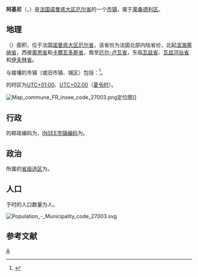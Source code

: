 {{noteTA|G1=法国地名}}
{{Infobox French commune}}
'''阿基尼'''（{{lang-fr|Acquigny}}，{{IPA-fr|akiɲi}}）是[[法国|法国]][[诺曼底大区|诺曼底大区]][[厄尔省|厄尔省]]的一个[[市镇_(法国)|市镇]]，属于[[莱桑德利区|莱桑德利区]]。

== 地理 ==
{{PAGENAMEBASE}}（{{wikidata|property|linked|P625}}）面积{{wikidata|properties|P2046}}，位于法国[[诺曼底大区|诺曼底大区]][[厄尔省|厄尔省]]，该省份为法国北部内陆省份，北起[[滨海塞纳省|滨海塞纳省]]，西接[[奧恩省|奧恩省]]和[[卡爾瓦多斯省|卡爾瓦多斯省]]，南至[[厄尔-卢瓦省|厄尔-卢瓦省]]，东临[[瓦兹省|瓦兹省]]、[[瓦兹河谷省|瓦兹河谷省]]和[[伊夫林省|伊夫林省]]。

与{{PAGENAMEBASE}}接壤的市镇（或旧市镇、城区）包括：{{Wikidata|properties|linked|P47}}<ref name="geo">{{Cite web|url=https://www.geoportail.gouv.fr/carte|title=Carte|accessdate=2020-03-22|author=Géoportail|language=fr|publisher=Géoportail|archive-date=2017-01-29|archive-url=https://web.archive.org/web/20170129154129/https://www.geoportail.gouv.fr/carte/|dead-url=no}}</ref>。

{{PAGENAMEBASE}}的时区为[[UTC+01:00|UTC+01:00]]、[[UTC+02:00|UTC+02:00]]（[[夏时制|夏令时]]）。

[[File:Map_commune_FR_insee_code_27003.png|thumb]]定位图]]{{Clear|left}}
== 行政 ==
{{PAGENAMEBASE}}的邮政编码为{{wikidata|properties|P281}}，[[法国国家统计与经济研究所|INSEE市镇编码]]为{{wikidata|properties|P374}}。

== 政治 ==
{{PAGENAMEBASE}}所属的[[縣_(法國)|省级选区]]为{{WikidataLink|{{wikidata|properties|raw|best||P7938}}}}。

== 人口 ==
{{PAGENAMEBASE}}于{{wikidata|qualifier|P1082|P585}}时的人口数量为{{wikidata|property|raw|P1082}}人。

[[File:Population_-_Municipality_code_27003.svg|thumb]]{{Clear|left}}
== 参考文献 ==
{{Reflist}}

{{厄爾省市鎮}}
[[Category:厄尔省市镇|A]]